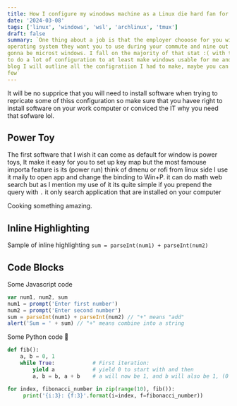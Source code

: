```yaml
---
title: How I configure my winodows machine as a Linux die hard fan for my work
date: '2024-03-08'
tags: ['linux', 'windows', 'wsl', 'archlinux', 'tmux']
draft: false
summary: `One thing about a job is that the employer chooose for you wich
operating system they want you to use during your commute and nine out of 10 is
gonna be microst windows. I fall on the majority of that stat :( with that I had
to do a lot of configuration to at least make windows usable for me and on this
blog I will outline all the configratiion I had to make, maybe you can learn
few`
---
```


It will be no supprice that you will need to install software when trying to
repricate some of thiss configuration so make sure that you havee right to
install software on your work computer or conviced the IT why you need that
sofware lol.

## Power Toy

The first software that I wish it can come as default for window is power toys,
It make it easy for you to set up key map but the most famouse importa feature
is its (power run) think of dmenu or rofi from linux side I use it maily to open
app and change the binding to Win+P. it can do math web search but as I mention
my use of it its quite simple if you prepend the query with `.` it only search
application that are installed on your computer

Cooking something amazing.

## Inline Highlighting

Sample of inline highlighting `sum = parseInt(num1) + parseInt(num2)`

## Code Blocks

Some Javascript code

```javascript
var num1, num2, sum
num1 = prompt('Enter first number')
num2 = prompt('Enter second number')
sum = parseInt(num1) + parseInt(num2) // "+" means "add"
alert('Sum = ' + sum) // "+" means combine into a string
```

Some Python code 🐍

```python
def fib():
    a, b = 0, 1
    while True:            # First iteration:
        yield a            # yield 0 to start with and then
        a, b = b, a + b    # a will now be 1, and b will also be 1, (0 + 1)

for index, fibonacci_number in zip(range(10), fib()):
     print('{i:3}: {f:3}'.format(i=index, f=fibonacci_number))
```
